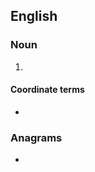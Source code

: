 ==English==

===Noun===
{{en-noun|-}}

# {{lb|en|finance}} {{acronym of|en|[[earnings]] before [[interest]], [[tax]]es and [[amortization]]}}

====Coordinate terms====
* {{l|en|EBITDA}}

===Anagrams===
* {{anagrams|en|a=abeit|Batie|abite|beati}}